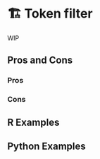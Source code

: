 # 🏗️ Token filter {#sec-text-filter}

WIP

## Pros and Cons

### Pros

### Cons

## R Examples

## Python Examples

